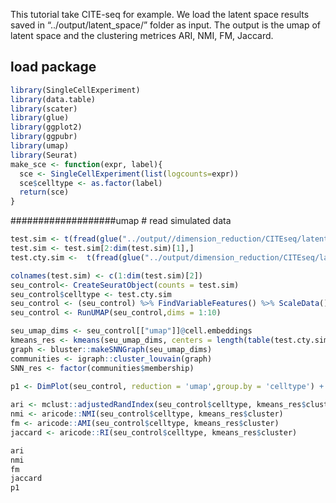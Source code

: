 
This tutorial take CITE-seq for example. We load the latent space results saved in "../output/latent_space/" folder as input. The output is the umap of latent space and the clustering metrices ARI, NMI, FM, Jaccard.  

## load package
```r
library(SingleCellExperiment)
library(data.table)
library(scater)
library(glue)
library(ggplot2)
library(ggpubr)
library(umap)
library(Seurat)
make_sce <- function(expr, label){
  sce <- SingleCellExperiment(list(logcounts=expr))
  sce$celltype <- as.factor(label)
  return(sce)
}
```

###################umap
# read simulated data
```r
test.sim <- t(fread(glue("../output//dimension_reduction/CITEseq/latent_space.csv")))
test.sim <- test.sim[2:dim(test.sim)[1],]
test.cty.sim <-  t(fread(glue("../output/dimension_reduction/CITEseq/latent_space_label.csv")))[2,]

colnames(test.sim) <- c(1:dim(test.sim)[2])
seu_control<- CreateSeuratObject(counts = test.sim)
seu_control$celltype <- test.cty.sim
seu_control <- (seu_control) %>% FindVariableFeatures() %>% ScaleData() %>% RunPCA()
seu_control <- RunUMAP(seu_control,dims = 1:10)

seu_umap_dims <- seu_control[["umap"]]@cell.embeddings
kmeans_res <- kmeans(seu_umap_dims, centers = length(table(test.cty.sim)))
graph <- bluster::makeSNNGraph(seu_umap_dims)
communities <- igraph::cluster_louvain(graph)
SNN_res <- factor(communities$membership)
      
p1 <- DimPlot(seu_control, reduction = 'umap',group.by = 'celltype') + NoLegend()

ari <- mclust::adjustedRandIndex(seu_control$celltype, kmeans_res$cluster) 
nmi <- aricode::NMI(seu_control$celltype, kmeans_res$cluster) 
fm <- aricode::AMI(seu_control$celltype, kmeans_res$cluster) 
jaccard <- aricode::RI(seu_control$celltype, kmeans_res$cluster) 

ari
nmi
fm
jaccard
p1
```

